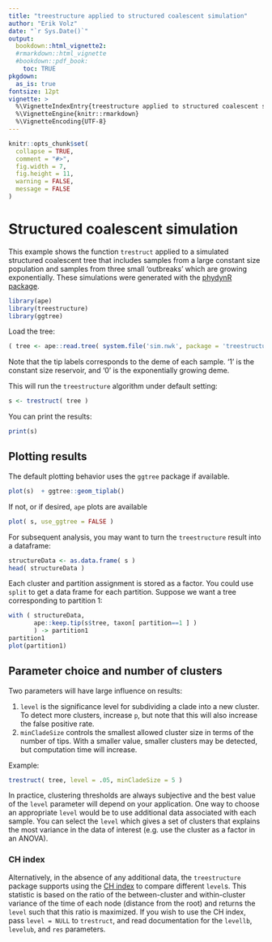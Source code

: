 ```yaml
---
title: "treestructure applied to structured coalescent simulation"
author: "Erik Volz"
date: "`r Sys.Date()`"
output: 
  bookdown::html_vignette2:
  #rmarkdown::html_vignette
  #bookdown::pdf_book:
    toc: TRUE
pkgdown:
  as_is: true
fontsize: 12pt
vignette: >
  %\VignetteIndexEntry{treestructure applied to structured coalescent simulation}
  %\VignetteEngine{knitr::rmarkdown}
  %\VignetteEncoding{UTF-8}
---
```


```r
knitr::opts_chunk$set(
  collapse = TRUE,
  comment = "#>",
  fig.width = 7,
  fig.height = 11,
  warning = FALSE, 
  message = FALSE
)
```


# Structured coalescent simulation 

This example shows the function `trestruct` applied to a simulated structured 
coalescent tree that includes samples from a large constant size population and 
samples from three small 'outbreaks' which are growing exponentially. 
These simulations were generated with the [phydynR package](https://emvolz-phylodynamics.github.io/phydynR/). 

```r
library(ape)
library(treestructure)
library(ggtree)
```

Load the tree: 

```r
( tree <- ape::read.tree( system.file('sim.nwk', package = 'treestructure') ) ) 
```


Note that the tip labels corresponds to the deme of each sample. 
'1' is the constant size reservoir, and '0' is the exponentially growing deme. 


This will run the `treestructure` algorithm under default setting: 
```r
s <- trestruct( tree ) 
```

You can print the results: 

```r
print(s) 
```

## Plotting results

The default plotting behavior uses the `ggtree` package if available. 
```r
plot(s)  + ggtree::geom_tiplab() 
```

If not, or if desired, `ape` plots are available
```r
plot( s, use_ggtree = FALSE )
```


For subsequent analysis, you may want to turn the `treestructure` result into a 
dataframe: 
```r
structureData <- as.data.frame( s ) 
head( structureData )
```

Each cluster and partition assignment is stored as a factor. You could use `split` 
to get a data frame for each partition. 
Suppose we want a tree corresponding to partition 1: 
```r
with ( structureData, 
       ape::keep.tip(s$tree, taxon[ partition==1 ] ) 
       ) -> partition1
partition1
plot(partition1)
```


## Parameter choice and number of clusters

Two parameters will have large influence on results: 

1. `level` is the significance level for subdividing a clade into a new cluster. 
To detect more clusters, increase `p`, but note that this will also increase the 
false positive rate. 
2. `minCladeSize` controls the smallest allowed cluster size in terms of the 
number of tips. With a smaller value, smaller clusters may be detected, but 
computation time will increase. 

Example: 
```r
trestruct( tree, level = .05, minCladeSize = 5 )
```

In practice, clustering thresholds are always subjective and the best value of 
the `level` parameter will depend on your application. 
One way to choose an appropriate `level` would be to use additional data associated 
with each sample. You can select the `level` which gives a set of clusters that 
explains the most variance in the data of interest (e.g. use the cluster as a 
factor in an ANOVA). 

### CH index

Alternatively, in the absence of any additional data, the `treestructure` package 
supports using the [CH index](https://en.wikipedia.org/wiki/Calinski–Harabasz_index) 
to compare different `level`s. This statistic is based on the ratio of the 
between-cluster and within-cluster variance of the time of each node 
(distance from the root) and returns the `level` such that this ratio is maximized. 
If you wish to use the CH index, pass `level = NULL` to `trestruct`, and 
read documentation for the `levellb`, `levelub`, and `res` parameters. 
